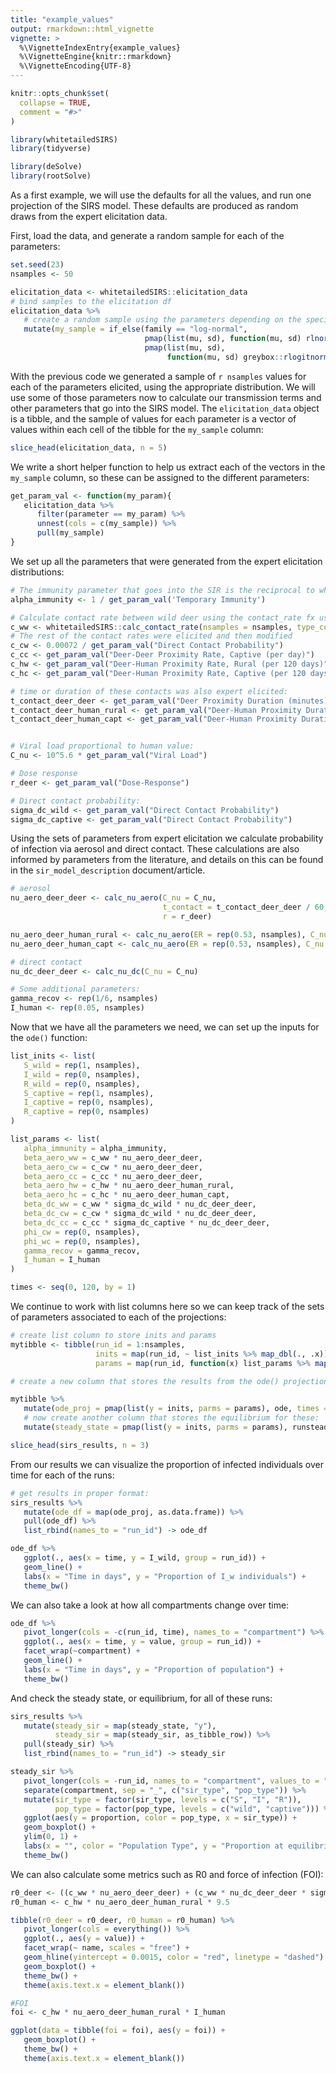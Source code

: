 ```yaml
---
title: "example_values"
output: rmarkdown::html_vignette
vignette: >
  %\VignetteIndexEntry{example_values}
  %\VignetteEngine{knitr::rmarkdown}
  %\VignetteEncoding{UTF-8}
---
```


```r
knitr::opts_chunk$set(
  collapse = TRUE,
  comment = "#>"
)
```

```r
library(whitetailedSIRS)
library(tidyverse)

library(deSolve)
library(rootSolve)
```


As a first example, we will use the defaults for all the values, and run one projection of the SIRS model. These defaults are produced as random draws from the expert elicitation data.


First, load the data, and generate a random sample for each of the parameters: 

```r
set.seed(23)
nsamples <- 50

elicitation_data <- whitetailedSIRS::elicitation_data
# bind samples to the elicitation df
elicitation_data %>%
   # create a random sample using the parameters depending on the specified distribution
   mutate(my_sample = if_else(family == "log-normal",
                              pmap(list(mu, sd), function(mu, sd) rlnorm(nsamples, mu, sd)),
                              pmap(list(mu, sd),
                                   function(mu, sd) greybox::rlogitnorm(nsamples, mu, sd)))) -> elicitation_data

```

With the previous code we generated a sample of `r nsamples` values for each of the parameters elicited, using the appropriate distribution. We will use some of those parameters now to calculate our transmission terms and other parameters that go into the SIRS model. The `elicitation_data` object is a tibble, and the sample of values for each parameter is a vector of values within each cell of the tibble for the `my_sample` column:
```r
slice_head(elicitation_data, n = 5)
```

We write a short helper function to help us extract each of the vectors in the `my_sample` column, so these can be assigned to the different parameters: 

```r
get_param_val <- function(my_param){
   elicitation_data %>%
      filter(parameter == my_param) %>%
      unnest(cols = c(my_sample)) %>%
      pull(my_sample)
}
```

We set up all the parameters that were generated from the expert elicitation distributions:

```r
# The immunity parameter that goes into the SIR is the reciprocal to what was elicited
alpha_immunity <- 1 / get_param_val('Temporary Immunity')

# Calculate contact rate between wild deer using the contact_rate fx using defaults:
c_ww <- whitetailedSIRS::calc_contact_rate(nsamples = nsamples, type_contact = "low")
# The rest of the contact rates were elicited and then modified
c_cw <- 0.00072 / get_param_val("Direct Contact Probability")
c_cc <- get_param_val("Deer-Deer Proximity Rate, Captive (per day)")
c_hw <- get_param_val("Deer-Human Proximity Rate, Rural (per 120 days)") / 120
c_hc <- get_param_val("Deer-Human Proximity Rate, Captive (per 120 days)") /120

# time or duration of these contacts was also expert elicited:
t_contact_deer_deer <- get_param_val("Deer Proximity Duration (minutes)")
t_contact_deer_human_rural <- get_param_val("Deer-Human Proximity Duration, Rural (minutes)")
t_contact_deer_human_capt <- get_param_val("Deer-Human Proximity Duration, Captive (minutes)")


# Viral load proportional to human value:
C_nu <- 10^5.6 * get_param_val("Viral Load")

# Dose response
r_deer <- get_param_val("Dose-Response")

# Direct contact probability:
sigma_dc_wild <- get_param_val("Direct Contact Probability")
sigma_dc_captive <- get_param_val("Direct Contact Probability")
```


Using the sets of parameters from expert elicitation we calculate probability of infection via aerosol and direct contact. These calculations are also informed by parameters from the literature, and details on this can be found in the `sir_model_description` document/article.


```r
# aerosol
nu_aero_deer_deer <- calc_nu_aero(C_nu = C_nu,
                                  t_contact = t_contact_deer_deer / 60,
                                  r = r_deer)

nu_aero_deer_human_rural <- calc_nu_aero(ER = rep(0.53, nsamples), C_nu = C_nu, t_contact = t_contact_deer_human_rural/60, r = r_deer)
nu_aero_deer_human_capt <- calc_nu_aero(ER = rep(0.53, nsamples), C_nu = C_nu, t_contact = t_contact_deer_human_capt/60, r = r_deer)

# direct contact
nu_dc_deer_deer <- calc_nu_dc(C_nu = C_nu)

# Some additional parameters:
gamma_recov <- rep(1/6, nsamples)
I_human <- rep(0.05, nsamples)

```

Now that we have all the parameters we need, we can set up the inputs for the `ode()` function:

```r
list_inits <- list(
   S_wild = rep(1, nsamples),
   I_wild = rep(0, nsamples),
   R_wild = rep(0, nsamples),
   S_captive = rep(1, nsamples),
   I_captive = rep(0, nsamples),
   R_captive = rep(0, nsamples)
)

list_params <- list(
   alpha_immunity = alpha_immunity,
   beta_aero_ww = c_ww * nu_aero_deer_deer,
   beta_aero_cw = c_cw * nu_aero_deer_deer,
   beta_aero_cc = c_cc * nu_aero_deer_deer,
   beta_aero_hw = c_hw * nu_aero_deer_human_rural,
   beta_aero_hc = c_hc * nu_aero_deer_human_capt,
   beta_dc_ww = c_ww * sigma_dc_wild * nu_dc_deer_deer,
   beta_dc_cw = c_cw * sigma_dc_wild * nu_dc_deer_deer,
   beta_dc_cc = c_cc * sigma_dc_captive * nu_dc_deer_deer,
   phi_cw = rep(0, nsamples),
   phi_wc = rep(0, nsamples),
   gamma_recov = gamma_recov,
   I_human = I_human
)

times <- seq(0, 120, by = 1)
```

We continue to work with list columns here so we can keep track of the sets of parameters associated to each of the projections:

```r
# create list column to store inits and params
mytibble <- tibble(run_id = 1:nsamples,
                   inits = map(run_id, ~ list_inits %>% map_dbl(., .x)),
                   params = map(run_id, function(x) list_params %>% map_dbl(., x)))

# create a new column that stores the results from the ode() projection

mytibble %>%
   mutate(ode_proj = pmap(list(y = inits, parms = params), ode, times = seq(0, 120, by = 1), func = simple_sirs)) %>% 
   # now create another column that stores the equilibrium for these:
   mutate(steady_state = pmap(list(y = inits, parms = params), runsteady, func = simple_sirs)) -> sirs_results # save as new object

slice_head(sirs_results, n = 3)
```

From our results we can visualize the proportion of infected individuals over time for each of the runs:
```r
# get results in proper format:
sirs_results %>%
   mutate(ode_df = map(ode_proj, as.data.frame)) %>%
   pull(ode_df) %>%
   list_rbind(names_to = "run_id") -> ode_df

ode_df %>%
   ggplot(., aes(x = time, y = I_wild, group = run_id)) +
   geom_line() +
   labs(x = "Time in days", y = "Proportion of I_w individuals") +
   theme_bw()
```

We can also take a look at how all compartments change over time: 
```r

ode_df %>%
   pivot_longer(cols = -c(run_id, time), names_to = "compartment") %>%
   ggplot(., aes(x = time, y = value, group = run_id)) +
   facet_wrap(~compartment) +
   geom_line() +
   labs(x = "Time in days", y = "Proportion of population") +
   theme_bw()
```

And check the steady state, or equilibrium, for all of these runs: 

```r
sirs_results %>%
   mutate(steady_sir = map(steady_state, "y"),
          steady_sir = map(steady_sir, as_tibble_row)) %>% 
   pull(steady_sir) %>% 
   list_rbind(names_to = "run_id") -> steady_sir

steady_sir %>% 
   pivot_longer(cols = -run_id, names_to = "compartment", values_to = "proportion") %>% 
   separate(compartment, sep = "_", c("sir_type", "pop_type")) %>% 
   mutate(sir_type = factor(sir_type, levels = c("S", "I", "R")),
          pop_type = factor(pop_type, levels = c("wild", "captive"))) %>% 
   ggplot(aes(y = proportion, color = pop_type, x = sir_type)) +
   geom_boxplot() +
   ylim(0, 1) +
   labs(x = "", color = "Population Type", y = "Proportion at equilibrium") +
   theme_bw()
```


We can also calculate some metrics such as R0 and force of infection (FOI): 

```r
r0_deer <- ((c_ww * nu_aero_deer_deer) + (c_ww * nu_dc_deer_deer * sigma_dc_wild)) * 1/gamma_recov
r0_human <- c_hw * nu_aero_deer_human_rural * 9.5

tibble(r0_deer = r0_deer, r0_human = r0_human) %>% 
   pivot_longer(cols = everything()) %>% 
   ggplot(., aes(y = value)) +
   facet_wrap(~ name, scales = "free") +
   geom_hline(yintercept = 0.0015, color = "red", linetype = "dashed") +
   geom_boxplot() +
   theme_bw() +
   theme(axis.text.x = element_blank())
```

```r
#FOI
foi <- c_hw * nu_aero_deer_human_rural * I_human

ggplot(data = tibble(foi = foi), aes(y = foi)) +
   geom_boxplot() +
   theme_bw() +
   theme(axis.text.x = element_blank())
```

